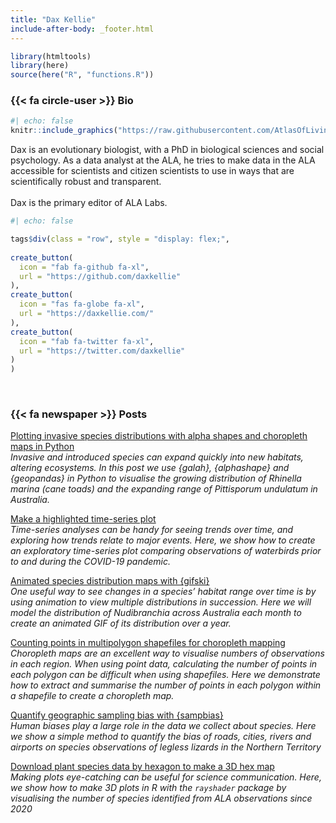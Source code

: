 ```yaml
---
title: "Dax Kellie"
include-after-body: _footer.html
---
```


```r
library(htmltools)
library(here)
source(here("R", "functions.R"))
```

### {{< fa circle-user >}} Bio 

:::{.bio-column-right}

```r
#| echo: false
knitr::include_graphics("https://raw.githubusercontent.com/AtlasOfLivingAustralia/ala-labs/main/images/people/dax.jpg")
```
:::

:::{.bio-column-left}
Dax is an evolutionary biologist, with a PhD in biological sciences and social psychology. As a data analyst at the ALA, he tries to make data in the ALA accessible for scientists and citizen scientists to use in ways that are scientifically robust and transparent. <br><br>
Dax is the primary editor of ALA Labs.

```r
#| echo: false

tags$div(class = "row", style = "display: flex;",
         
create_button(
  icon = "fab fa-github fa-xl",
  url = "https://github.com/daxkellie"
),
create_button(
  icon = "fas fa-globe fa-xl",
  url = "https://daxkellie.com/"
),
create_button(
  icon = "fab fa-twitter fa-xl",
  url = "https://twitter.com/daxkellie"
)
)
```

<br>
:::


### {{< fa newspaper >}} Posts 

[Plotting invasive species distributions with alpha shapes and choropleth maps in Python](https://labs.ala.org.au/posts/2023-04-28_plotting-invasive-species/post.html)<br>
*Invasive and introduced species can expand quickly into new habitats, altering ecosystems. In this post we use {galah}, {alphashape} and {geopandas} in Python to visualise the growing distribution of Rhinella marina (cane toads) and the expanding range of Pittisporum undulatum in Australia.*

[Make a highlighted time-series plot](https://labs.ala.org.au/posts/2023-04-03_highlighted-time-series/post.html)<br>
*Time-series analyses can be handy for seeing trends over time, and exploring how trends relate to major events. Here, we show how to create an exploratory time-series plot comparing observations of waterbirds prior to and during the COVID-19 pandemic.*

[Animated species distribution maps with {gifski}](https://labs.ala.org.au/posts/2023-03-14_animated-map/post.html)<br>
*One useful way to see changes in a species' habitat range over time is by using animation to view multiple distributions in succession. Here we will model the distribution of Nudibranchia across Australia each month to create an animated GIF of its distribution over a year.*

[Counting points in multipolygon shapefiles for choropleth mapping](https://labs.ala.org.au/posts/2023-01-12_counting-points-in-shapefiles/post.html)<br>
*Choropleth maps are an excellent way to visualise numbers of observations in each region. When using point data, calculating the number of points in each polygon can be difficult when using shapefiles. Here we demonstrate how to extract and summarise the number of points in each polygon within a shapefile to create a choropleth map.*

[Quantify geographic sampling bias with {sampbias}](https://labs.ala.org.au/posts/2022-07-22_sample-bias/post.html)<br>
*Human biases play a large role in the data we collect about species. Here we show a simple method to quantify the bias of roads, cities, rivers and airports on species observations of legless lizards in the Northern Territory*

[Download plant species data by hexagon to make a 3D hex map](https://labs.ala.org.au/posts/2022-05-17_3d-map/post.html)<br>
*Making plots eye-catching can be useful for science communication. Here, we show how to make 3D plots in R with the `rayshader` package by visualising the number of species identified from ALA observations since 2020*
